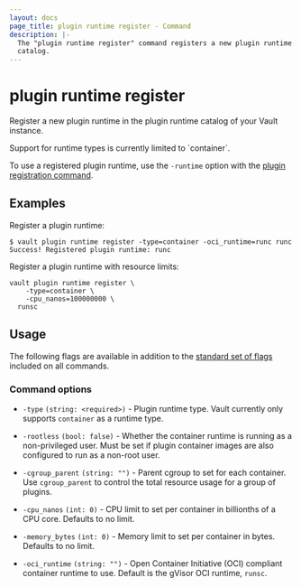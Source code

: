 ```yaml
---
layout: docs
page_title: plugin runtime register - Command
description: |-
  The "plugin runtime register" command registers a new plugin runtime in Vault's plugin runtime
  catalog.
---
```


# plugin runtime register

Register a new plugin runtime in the plugin runtime catalog of your Vault instance.

<Note title="Limited type support">
  Support for runtime types is currently limited to `container`.
</Note>

To use a registered plugin runtime, use the `-runtime` option with the
[plugin registration command](/vault/docs/commands/plugin/register).

## Examples

Register a plugin runtime:

```shell-session
$ vault plugin runtime register -type=container -oci_runtime=runc runc
Success! Registered plugin runtime: runc
```

Register a plugin runtime with resource limits:

```shell-session
vault plugin runtime register \
    -type=container \
    -cpu_nanos=100000000 \
  runsc
```

## Usage

The following flags are available in addition to the [standard set of
flags](/vault/docs/commands) included on all commands.

### Command options

- `-type` `(string: <required>)` - Plugin runtime type. Vault currently only
  supports `container` as a runtime type.

- `-rootless` `(bool: false)` - Whether the container runtime is running as a
  non-privileged user. Must be set if plugin container images are also configured
  to run as a non-root user.

- `-cgroup_parent` `(string: "")` - Parent cgroup to set for each container.
  Use `cgroup_parent` to control the total resource usage for a group of plugins.

- `-cpu_nanos` `(int: 0)` - CPU limit to set per container in billionths of a
  CPU core. Defaults to no limit.

- `-memory_bytes` `(int: 0)` - Memory limit to set per container in bytes.
  Defaults to no limit.

- `-oci_runtime` `(string: "")` - Open Container Initiative (OCI) compliant
  container runtime to use. Default is the gVisor OCI runtime, `runsc`.
